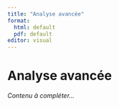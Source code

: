 ```yaml
---
title: "Analyse avancée"
format:
  html: default
  pdf: default
editor: visual
---
```


# Analyse avancée

*Contenu à compléter...*

